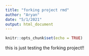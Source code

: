 ```yaml
---
title: "forking project rmd"
author: "Aryan"
date: "5/1/2021"
output: html_document
---
```


```r
knitr::opts_chunk$set(echo = TRUE)
```

this is just testing the forking project!!